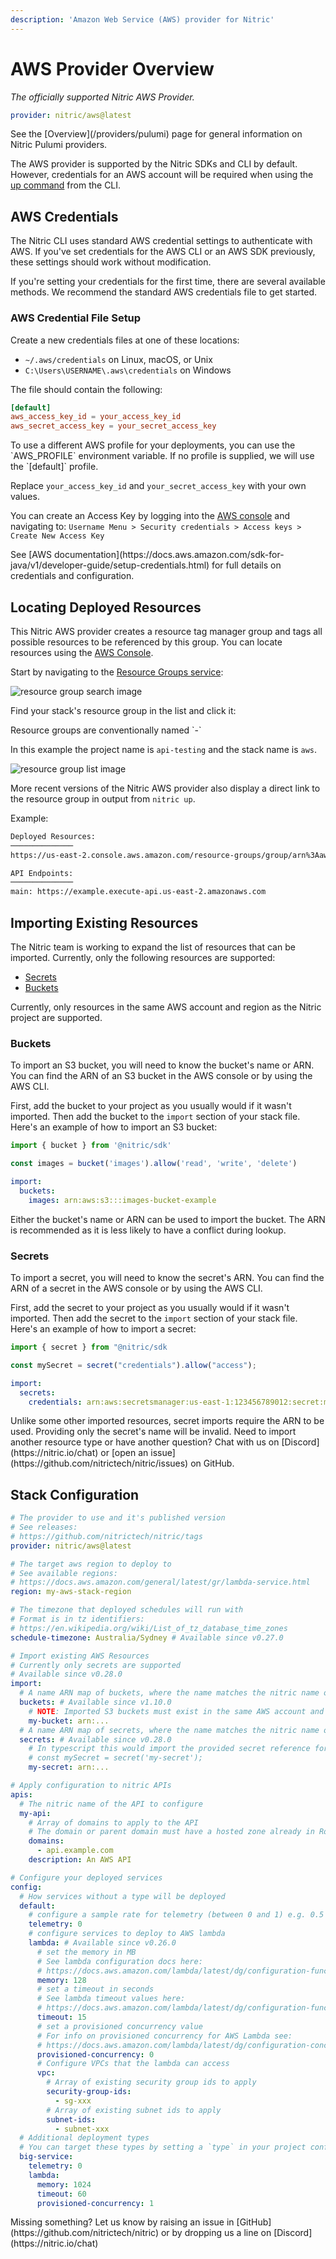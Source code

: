 ```yaml
---
description: 'Amazon Web Service (AWS) provider for Nitric'
---
```


# AWS Provider Overview

_The officially supported Nitric AWS Provider._

```yaml
provider: nitric/aws@latest
```

<Note>
  See the [Overview](/providers/pulumi) page for general information on Nitric
  Pulumi providers.
</Note>

The AWS provider is supported by the Nitric SDKs and CLI by default. However, credentials for an AWS account will be required when using the [up command](/reference/cli) from the CLI.

## AWS Credentials

The Nitric CLI uses standard AWS credential settings to authenticate with AWS. If you've set credentials for the AWS CLI or an AWS SDK previously, these settings should work without modification.

If you're setting your credentials for the first time, there are several available methods. We recommend the standard AWS credentials file to get started.

### AWS Credential File Setup

Create a new credentials files at one of these locations:

- `~/.aws/credentials` on Linux, macOS, or Unix
- `C:\Users\USERNAME\.aws\credentials` on Windows

The file should contain the following:

```toml
[default]
aws_access_key_id = your_access_key_id
aws_secret_access_key = your_secret_access_key
```

<Note>
  To use a different AWS profile for your deployments, you can use the
  `AWS_PROFILE` environment variable. If no profile is supplied, we will use the
  `[default]` profile.
</Note>

Replace `your_access_key_id` and `your_secret_access_key` with your own values.

You can create an Access Key by logging into the [AWS console](https://aws.amazon.com/console/) and navigating to:
`Username Menu > Security credentials > Access keys > Create New Access Key`

<Note>
  See [AWS
  documentation](https://docs.aws.amazon.com/sdk-for-java/v1/developer-guide/setup-credentials.html)
  for full details on credentials and configuration.
</Note>

## Locating Deployed Resources

This Nitric AWS provider creates a resource tag manager group and tags all possible resources to be referenced by this group. You can locate resources using the [AWS Console](https://console.aws.amazon.com/).

Start by navigating to the [Resource Groups service](https://console.aws.amazon.com/resource-groups/home):

![resource group search image](/docs/images/docs/aws-rg.png)

Find your stack's resource group in the list and click it:

<Note>
  Resource groups are conventionally named `<project-name>-<stack-name>`

In this example the project name is `api-testing` and the stack name is `aws`.

</Note>

![resource group list image](/docs/images/docs/aws-rg-screen.png)

More recent versions of the Nitric AWS provider also display a direct link to the resource group in output from `nitric up`.

Example:

```bash
Deployed Resources:
──────────────
https://us-east-2.console.aws.amazon.com/resource-groups/group/arn%3Aaws%3Aresource-groups%3Aus-east-2%3A3123456789%3Agroup%2Fexample-aws

API Endpoints:
──────────────
main: https://example.execute-api.us-east-2.amazonaws.com
```

## Importing Existing Resources

The Nitric team is working to expand the list of resources that can be imported. Currently, only the following resources are supported:

- [Secrets](/secrets)
- [Buckets](/storage)

<Note>
  Currently, only resources in the same AWS account and region as the Nitric project 
  are supported.
</Note>

### Buckets

To import an S3 bucket, you will need to know the bucket's name or ARN. You can find the ARN of an S3 bucket in the AWS console or by using the AWS CLI.

First, add the bucket to your project as you usually would if it wasn't imported. Then add the bucket to the `import` section of your stack file. Here's an example of how to import an S3 bucket:

```javascript
import { bucket } from '@nitric/sdk'

const images = bucket('images').allow('read', 'write', 'delete')
```

```yaml
import:
  buckets:
    images: arn:aws:s3:::images-bucket-example
```

<Note>
  Either the bucket's name or ARN can be used to import the bucket. The ARN is
  recommended as it is less likely to have a conflict during lookup.
</Note>

### Secrets

To import a secret, you will need to know the secret's ARN. You can find the ARN of a secret in the AWS console or by using the AWS CLI.

First, add the secret to your project as you usually would if it wasn't imported. Then add the secret to the `import` section of your stack file. Here's an example of how to import a secret:

```javascript
import { secret } from "@nitric/sdk

const mySecret = secret("credentials").allow("access");
```

```yaml
import:
  secrets:
    credentials: arn:aws:secretsmanager:us-east-1:123456789012:secret:my-secret
```

<Note>
  Unlike some other imported resources, secret imports require the ARN to be used. 
  Providing only the secret's name will be invalid.
</Note>
Need to import another resource type or have another question? Chat with us on [Discord](https://nitric.io/chat) or [open an issue](https://github.com/nitrictech/nitric/issues) on GitHub.

## Stack Configuration

```yaml title:nitric.[stack ID].yaml
# The provider to use and it's published version
# See releases:
# https://github.com/nitrictech/nitric/tags
provider: nitric/aws@latest

# The target aws region to deploy to
# See available regions:
# https://docs.aws.amazon.com/general/latest/gr/lambda-service.html
region: my-aws-stack-region

# The timezone that deployed schedules will run with
# Format is in tz identifiers:
# https://en.wikipedia.org/wiki/List_of_tz_database_time_zones
schedule-timezone: Australia/Sydney # Available since v0.27.0

# Import existing AWS Resources
# Currently only secrets are supported
# Available since v0.28.0
import:
  # A name ARN map of buckets, where the name matches the nitric name of the bucket you would like to import
  buckets: # Available since v1.10.0
    # NOTE: Imported S3 buckets must exist in the same AWS account and region as the Nitric project
    my-bucket: arn:...
  # A name ARN map of secrets, where the name matches the nitric name of the secret you would like to import
  secrets: # Available since v0.28.0
    # In typescript this would import the provided secret reference for a secret declared as
    # const mySecret = secret('my-secret');
    my-secret: arn:...

# Apply configuration to nitric APIs
apis:
  # The nitric name of the API to configure
  my-api:
    # Array of domains to apply to the API
    # The domain or parent domain must have a hosted zone already in Route53
    domains:
      - api.example.com
    description: An AWS API

# Configure your deployed services
config:
  # How services without a type will be deployed
  default:
    # configure a sample rate for telemetry (between 0 and 1) e.g. 0.5 is 50%
    telemetry: 0
    # configure services to deploy to AWS lambda
    lambda: # Available since v0.26.0
      # set the memory in MB
      # See lambda configuration docs here:
      # https://docs.aws.amazon.com/lambda/latest/dg/configuration-function-common.html#configuration-memory-console
      memory: 128
      # set a timeout in seconds
      # See lambda timeout values here:
      # https://docs.aws.amazon.com/lambda/latest/dg/configuration-function-common.html#configuration-timeout-console
      timeout: 15
      # set a provisioned concurrency value
      # For info on provisioned concurrency for AWS Lambda see:
      # https://docs.aws.amazon.com/lambda/latest/dg/configuration-concurrency.html
      provisioned-concurrency: 0
      # Configure VPCs that the lambda can access
      vpc:
        # Array of existing security group ids to apply
        security-group-ids:
          - sg-xxx
        # Array of existing subnet ids to apply
        subnet-ids:
          - subnet-xxx
  # Additional deployment types
  # You can target these types by setting a `type` in your project configuration
  big-service:
    telemetry: 0
    lambda:
      memory: 1024
      timeout: 60
      provisioned-concurrency: 1
```

<Note>
  Missing something? Let us know by raising an issue in
  [GitHub](https://github.com/nitrictech/nitric) or by dropping us a line on
  [Discord](https://nitric.io/chat)
</Note>
